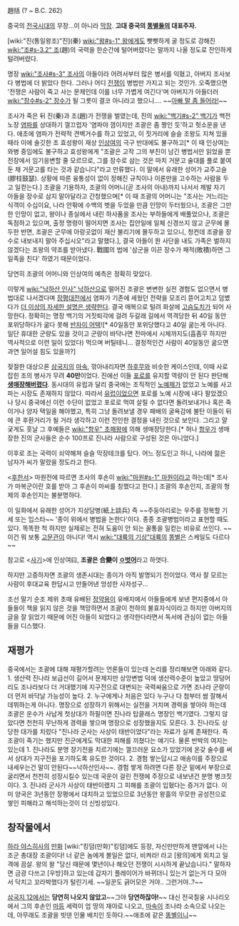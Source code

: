 趙括
(? ~ B.C. 262)

중국의 [[전국시대]]의 무장…이 아니라 [[막장]]. '''고대 중국의 [[똥별]]들의 대표주자.'''

[wiki:"진(통일왕조)"진](秦) [[wiki:"왕#s-1" 왕]]에게도 빳빳하게 굴 정도로 강해진 [[wiki:"조#s-3.2" 조]](趙)의 국력을 한순간에 털어버렸다는 말까지 나올 정도로 잔인하게 털려버렸다.

명장 [[wiki:"조사#s-3" 조사]]의 아들이라 어려서부터 많은 병서를 익혔고, 아버지 조사보다 병법에 더 밝았다 한다. 그러나 어디 [[전쟁]]이 병법만 가지고 되는 것인가. 오죽했으면 '전쟁은 사람이 죽고 사는 문제인데 이를 너무 가볍게 여긴다'며 아버지가 아들더러 [[wiki:"장수#s-2" 장수]]가 될 그릇이 결코 아니라고 했으니…. ~~[[아빠 말 좀 들어라!]]~~

조사가 죽은 뒤 진(秦)과 조(趙)가 전쟁을 벌였는데, 진의 [[wiki:"백기#s-2" 백기]]가 백전노장 [[염파]]를 상대하기 껄끄럽자 '염파야 껌이지만 조괄은 좀 짱인 듯'하고 헛소문을 낸다. 애초에 염파가 전략적 견벽거수를 하고 있었고, 이 짓거리에 슬슬 조왕도 지쳐 있을 때라 이에 솔깃한 조 효성왕이 재상 [[인상여]]의 극구 반대에도 불구하고[* 이 때 인상여는 와병 중임에도 불구하고 효성왕에게 "조괄은 고작 그의 부친이 남긴 병법서만 읽었을 뿐 전장에서 임기응변할 줄 모르므로, 그를 장수로 삼는 것은 마치 거문고 술대를 풀로 붙여둔 채 거문고를 타는 것과 같습니다"라고 만류했다. 이 말에서 유래한 성어가 교주고슬(膠柱鼓瑟). 상황에 따른 융통성이 없이 정해진 규칙이나 이론만을 고수하는 사람을 두고 일컫는다.] 조괄을 기용하자, 조괄의 어머니(곧 조사의 아내)까지 나서서 제발 자기 아들을 장수로 삼지 말아달라고 간청했으며[* 이 때 조괄의 어머니는 "조사는 거느리는 식객이 수십이요, 나라 안팎에 수백의 벗을 두었을 만큼 인망이 두터웠으나, 조괄은 그만한 인망이 없고, 왕이나 종실에서 내린 하사품을 조사는 부하들에게 배풀었으나, 조괄은 독점하고 있으며, 출정 명령이 떨어지면 조사는 집안일에 일체 신경쓰지 않고 군무에 몰두한 반면, 조괄은 군무에 아랑곳없이 재산 불리기에 몰두하고 있으니, 청컨데 조괄을 장수로 내보내지 말아 주십시오"라고 말했다.], 결국 아들이 뭔 사단을 내도 가족은 벌하지 않겠다는 조왕의 약조를 받아냈다. 戰國의 법에 '삼군을 이끈 장수가 패적(敗積)하면 그 일족을 친다' 하였기 때문이었다.

당연히 조괄의 어머니와 인상여의 예측은 정확히 맞았다.

이렇게 [[wiki:"낙하산 인사" 낙하산]]으로 떨어진 조괄은 변변한 실전 경험도 없으면서 병법대로 나서겠다며 [[장평대전]]에서 염파가 기존에 세웠던 전략을 모조리 뜯어고치고 덤볐다가 [[더 이상의 자세한 설명은 생략한다]]. 결국 매복으로 털려 화살에 [[고슴도치]]가 되어 사망한다. 정확히는 명장 백기의 거짓퇴각에 걸려 두갈래 길에서 역격당한 뒤 40일 동안 포위당하다가 굶다 못해 [[반자이 어택]]![* 40일동안 포위당했다고 40일 굶는게 아니다. 일단 휴대한 군량도 있을 것이고 군량이 바닥나면 전마에서 시체까지도(흡좀무 하지만 역사적으로 이런 일이 있었다) 먹으며 버틸테니... 결정적인건 사람이 40일동안 굶으면 과연 일어설 힘도 있을까?]

젖절한 대상으론 [[삼국지]]의 [[마속]], 깎아내리자면 [[하후무]]와 비슷한 케이스인데, 이때 사로잡힌 조의 병사가 무려 '''40만'''이었다. 진에선 이들 [[포로]]를 유지할 역량이 안 된다 판단해 '''[[생매장]]해버렸다'''. 동시대의 유럽과 달리 중국에는 조직적인 [[노예]]제가 없었고 노예를 사고 파는 시장도 존재하지 않았다. 따라서 [[유럽]]이었으면 포로를 노예 시장에 내다 팔았겠으나 당시 중국에선 이런 수단이 없었고 포로로 먹여 살릴 수 없다면 돌려보내거나 혹은 죽이거나 양자 택일을 해야했고, 특히 그냥 돌려보낼 경우 패배의 굴욕감에 불탄 이들이 뒤에 큰 후환거리가 될 거라 생각하고 이런 잔인한 결정을 내린 것으로 보인다. 그리고 얄궂게도 훗날 그 후예들은 [[wiki:"항우" 초패왕]]에 의해 생매장당한다.[* 허나 [[항우]]가 생매장한 진의 군사들은 순수 100프로 진나라 사람으로 구성된 것은 아니었다.]

이후로 조는 국력이 쇠약해져 슬슬 막장테크를 탔다. 어느 정도인고 하니, 나라에 젊은 남자가 씨가 말랐을 정도라고 한다.

<[[후한서]]> 마원전에 따르면 조사의 후손이 [[wiki:"마원#s-1" 마원]]이라고 하는데[* 조사가 마복군이란 호를 받아 그 후손이 마씨를 칭했다고 한다.] 조괄의 후손인지, 조괄의 형제의 후손인지는 불분명하다. 

이 일화에서 유래한 성어가 지상담병(紙上談兵) 즉 ~~주둥아리로는 우주를 정복할 기세 또는 입스타~~ '종이 위에서 병법을 논한다'이다. 종종 조괄병법이라고 표현할 때도 있다. 똑똑한 척 하지만 실제로는 전혀 도움이 안 되는 꼴통을 일컫는 비유로 쓰인다. ~~이건 뭐 보통 [[고문관]]이 아니다! 역시 [[wiki:"대륙의 기상"대륙의]] [[똥별]]은 스케일도 다르다~~

참고로 <[[사기]]>에 인상여曰, '''조괄은 合變이 [[ㅇ벗어]]'''라고 하엿다.

하지만 고증하자면 조괄의 생존시대는 종이가 아직 발명되기 전이었다. 역사 잘 모르는 사람이 후대교육 한답시고 만들어낸 엉성한 사자성구... 

조선 말기 순조 제위 초때 유배된 [[정약용]]이 유배지에서 아들들에게 보낸 편지중에서 아들들이 책을 읽지 않은 것을 책망하면서 조괄이 천하의 불효자식이라고 하지만 아버지의 글을 잘 읽었기 때문에 어진 아들이 되었다고 생각한다라면서 독서에 관심이 없는 아들들을 디스했다.

== 재평가 ==
중국에서는 조괄에 대해 재평가할려는 언론들이 있는데 논리를 정리해보면 아래와 같다.
1. 생산력
진나라 보급선이 길어서 문제지만 상앙변법 덕에 생산력수준이 높았고 땅덩어리도 조나라보다 더 거대했기에 지구전으로 대변되는 국력싸움으로 가면 조나라 군량이 더 먼저 바닥날 가능성이 높다.
2. 누구에게나 처음은 있다
누구나 다 첨부터 쌈 잘해서 데뷔하는게 아니다. 명장으로 성장하기 위해서는 실전을 거치며 경력을 쌓아야 하는데 조괄은 운수가 사납게 첫상대가 하필이면 진나라 탑클래스 명장인 백기였다. 그렇지 않았다면 천천히 무난하게 경력을 쌓으며 명장으로 성장했을지도 모른다.
3. 진나라도 상당한 대가를 치렀다
"진나라 군사는 사상이 태반이었다"라는 자료가 실제 존재한다. 즉 조괄이 죽기는 했지만 진군에게도 막대한 피해를 끼쳤다는 얘기다.
물론 반박의 여지는 있는데
1. 진나라도 분명 장기전을 치르기에는 껄끄러운 요소가 있었기에 온갖 술수를 써서 상대가 지구전을 포기하도록 유도한 것이다.
2. 경험 쌓는답시고 애송이를 주장으로 내세우는건 말이 안된다~~낙하산인사~~. 경험 쌓게 하려면 다른 장군 밑에서 부장으로 굴리면서 천천히 성장시킬수 있는데 국운이 걸린 전쟁에 주장으로 내보낸건 분명 병크짓이다.
3. 진나라 군사가 사상이 태반이랬지 그 피해를 조괄이 입혔다는 증거가 없다. 이미 양국은 3년동안 장평에서 대치하고 있었으므로 3년동안 왕흘의 무모한 공성전으로 쌓인 피해라고 해석하는것이 더 신빙성있다. 

== 창작물에서 ==
[[하라 야스히사]]의 [[만화]] [wiki:"킹덤(만화)"킹덤]에도 등장, 자신만만하게 맨앞에서 나는 조군 총대장 조괄이다! 너 같은 놈에게 볼일은 없다, 비켜라! 라고 [왕의]에게 외치고 일격에 끔살. 왕의 왈 "당신 때문에 몇년이나 해오던 전쟁이 시시하게 끝났습니다." 말하자면 금광 다쓰고 [우방]하고 있는데 갑자기 플레이어가 바뀌더니 있는거 없는거 다 모아서 닥치고 꼬라박했다가 털린기세. ~~일꾼도 긁어모은 거야.. 그런거야..?~~

[[삼국지 12]]에서는 '''당연히 나오지 않았고'''~~그야 '''당연하잖아!'''~~ 대신 전국칠웅 시나리오에서 그의 후손인 [[마등]] 세력이 업 땅의 재야로 나오고, [[마속]]이 조나라 소속으로 나오는데, 아무래도 조괄을 빗댄 인물 배치인 듯하다.~~애초에 같은 [[똥별]]이니~~
